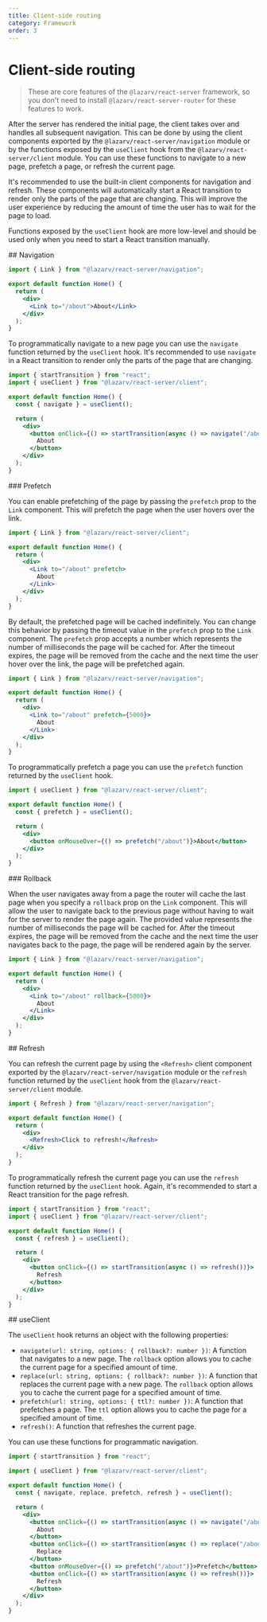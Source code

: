 ```yaml
---
title: Client-side routing
category: Framework
order: 3
---
```



# Client-side routing

> These are core features of the `@lazarv/react-server` framework, so you don't need to install `@lazarv/react-server-router` for these features to work.

After the server has rendered the initial page, the client takes over and handles all subsequent navigation. This can be done by using the client components exported by the `@lazarv/react-server/navigation` module or by the functions exposed by the `useClient` hook from the `@lazarv/react-server/client` module. You can use these functions to navigate to a new page, prefetch a page, or refresh the current page.

It's recommended to use the built-in client components for navigation and refresh. These components will automatically start a React transition to render only the parts of the page that are changing. This will improve the user experience by reducing the amount of time the user has to wait for the page to load.

Functions exposed by the `useClient` hook are more low-level and should be used only when you need to start a React transition manually.

<Link name="navigation">
## Navigation
</Link>

```jsx
import { Link } from "@lazarv/react-server/navigation";

export default function Home() {
  return (
    <div>
      <Link to="/about">About</Link>
    </div>
  );
}
```

To programmatically navigate to a new page you can use the `navigate` function returned by the `useClient` hook. It's recommended to use `navigate` in a React transition to render only the parts of the page that are changing.

```jsx
import { startTransition } from "react";
import { useClient } from "@lazarv/react-server/client";

export default function Home() {
  const { navigate } = useClient();

  return (
    <div>
      <button onClick={() => startTransition(async () => navigate("/about"))}>
        About
      </button>
    </div>
  );
}
```

<Link name="prefetch">
### Prefetch
</Link>

You can enable prefetching of the page by passing the `prefetch` prop to the `Link` component. This will prefetch the page when the user hovers over the link.

```jsx
import { Link } from "@lazarv/react-server/client";

export default function Home() {
  return (
    <div>
      <Link to="/about" prefetch>
        About
      </Link>
    </div>
  );
}
```

By default, the prefetched page will be cached indefinitely. You can change this behavior by passing the timeout value in the `prefetch` prop to the `Link` component. The `prefetch` prop accepts a number which represents the number of milliseconds the page will be cached for. After the timeout expires, the page will be removed from the cache and the next time the user hover over the link, the page will be prefetched again.

```jsx
import { Link } from "@lazarv/react-server/navigation";

export default function Home() {
  return (
    <div>
      <Link to="/about" prefetch={5000}>
        About
      </Link>
    </div>
  );
}
```

To programmatically prefetch a page you can use the `prefetch` function returned by the `useClient` hook.

```jsx
import { useClient } from "@lazarv/react-server/client";

export default function Home() {
  const { prefetch } = useClient();

  return (
    <div>
      <button onMouseOver={() => prefetch("/about")}>About</button>
    </div>
  );
}
```

<Link name="rollback">
### Rollback
</Link>

When the user navigates away from a page the router will cache the last page when you specify a `rollback` prop on the `Link` component. This will allow the user to navigate back to the previous page without having to wait for the server to render the page again. The provided value represents the number of milliseconds the page will be cached for. After the timeout expires, the page will be removed from the cache and the next time the user navigates back to the page, the page will be rendered again by the server.

```jsx
import { Link } from "@lazarv/react-server/navigation";

export default function Home() {
  return (
    <div>
      <Link to="/about" rollback={5000}>
        About
      </Link>
    </div>
  );
}
```

<Link name="refresh">
## Refresh
</Link>

You can refresh the current page by using the `<Refresh>` client component exported by the `@lazarv/react-server/navigation` module or the `refresh` function returned by the `useClient` hook from the `@lazarv/react-server/client` module.

```jsx
import { Refresh } from "@lazarv/react-server/navigation";

export default function Home() {
  return (
    <div>
      <Refresh>Click to refresh!</Refresh>
    </div>
  );
}
```

To programmatically refresh the current page you can use the `refresh` function returned by the `useClient` hook. Again, it's recommended to start a React transition for the page refresh.

```jsx
import { startTransition } from "react";
import { useClient } from "@lazarv/react-server/client";

export default function Home() {
  const { refresh } = useClient();

  return (
    <div>
      <button onClick={() => startTransition(async () => refresh())}>
        Refresh
      </button>
    </div>
  );
}
```

<Link name="use-client">
## useClient
</Link>

The `useClient` hook returns an object with the following properties:

- `navigate(url: string, options: { rollback?: number })`: A function that navigates to a new page. The `rollback` option allows you to cache the current page for a specified amount of time.
- `replace(url: string, options: { rollback?: number })`: A function that replaces the current page with a new page. The `rollback` option allows you to cache the current page for a specified amount of time.
- `prefetch(url: string, options: { ttl?: number })`: A function that prefetches a page. The `ttl` option allows you to cache the page for a specified amount of time.
- `refresh()`: A function that refreshes the current page.

You can use these functions for programmatic navigation.

```jsx
import { startTransition } from "react";

import { useClient } from "@lazarv/react-server/client";

export default function Home() {
  const { navigate, replace, prefetch, refresh } = useClient();

  return (
    <div>
      <button onClick={() => startTransition(async () => navigate("/about"))}>
        About
      </button>
      <button onClick={() => startTransition(async () => replace("/about"))}>
        Replace
      </button>
      <button onMouseOver={() => prefetch("/about")}>Prefetch</button>
      <button onClick={() => startTransition(async () => refresh())}>
        Refresh
      </button>
    </div>
  );
}
```